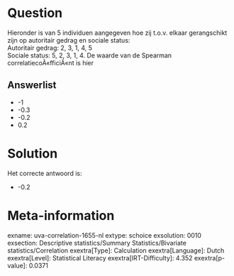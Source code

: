 Question
========

Hieronder is van 5 individuen aangegeven hoe zij t.o.v. elkaar
gerangschikt zijn op autoritair gedrag en sociale status:\
Autoritair gedrag: 2, 3, 1, 4, 5\
Sociale status: 5, 2, 3, 1, 4. De waarde van de Spearman
correlatiecoÃ«fficiÃ«nt is hier

Answerlist
----------

* -1
* -0.3
* -0.2
* 0.2

Solution
========

Het correcte antwoord is: 

* -0.2

Meta-information
================
exname: uva-correlation-1655-nl
extype: schoice
exsolution: 0010
exsection: Descriptive statistics/Summary Statistics/Bivariate statistics/Correlation
exextra[Type]: Calculation
exextra[Language]: Dutch
exextra[Level]: Statistical Literacy
exextra[IRT-Difficulty]: 4.352
exextra[p-value]: 0.0371
